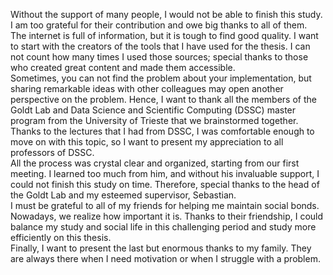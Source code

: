 Without the support of many people, I would not be able to finish this study. I am too grateful for their contribution and owe big thanks to all of them.\
The internet is full of information, but it is tough to find good quality. I want to start with the creators of the tools that I have used for the thesis. I can not count how many times I used those sources; special thanks to those who created great content and made them accessible.\
Sometimes, you can not find the problem about your implementation, but sharing remarkable ideas with other colleagues may open another perspective on the problem. Hence, I want to thank all the members of the Goldt Lab and Data Science and Scientific Computing (DSSC) master program from the University of Trieste that we brainstormed together.\
Thanks to the lectures that I had from DSSC, I was comfortable enough to move on with this topic, so I want to present my appreciation to all professors of DSSC.\
All the process was crystal clear and organized, starting from our first meeting. I learned too much from him, and without his invaluable support, I could not finish this study on time. Therefore, special thanks to the head of the Goldt Lab and my esteemed supervisor, Sebastian. \
I must be grateful to all of my friends for helping me maintain social bonds. Nowadays, we realize how important it is. Thanks to their friendship, I could balance my study and social life in this challenging period and study more efficiently on this thesis.\
Finally, I want to present the last but enormous thanks to my family. They are always there when I need motivation or when I struggle with a problem.

\begin{flushright}
Dogan Can Demirbilek \\
Trieste \\
17 December 2021
\end{flushright}
